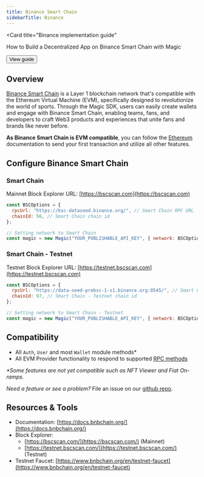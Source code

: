 ---
title: Binance Smart Chain
sidebarTitle: Binance
---


<Card
    title="Binance implementation guide"
>
How to Build a Decentralized App on Binance Smart Chain with Magic

<Button href="/posts/magic-binance-smart-chain">
View guide
</Button>
</Card>

## Overview

[Binance Smart Chain](https://www.bnbchain.org/en/bnb-smart-chain) is a Layer 1 blockchain network that's compatible with the Ethereum Virtual Machine (EVM), specifically designed to revolutionize the world of sports. Through the Magic SDK, users can easily create wallets and engage with Binance Smart Chain, enabling teams, fans, and developers to craft Web3 products and experiences that unite fans and brands like never before.

**As Binance Smart Chain is EVM compatible**, you can follow the [Ethereum](/embedded-wallets/blockchains/ethereum/javascript) documentation to send your first transaction and utilize all other features.

## Configure Binance Smart Chain

### Smart Chain

Mainnet Block Explorer URL: [https://bscscan.com](https://bscscan.com)

```javascript JavaScript icon="square-js"
const BSCOptions = {
  rpcUrl: "https://bsc-dataseed.binance.org/", // Smart Chain RPC URL
  chainId: 56, // Smart Chain chain id
};

// Setting network to Smart Chain
const magic = new Magic("YOUR_PUBLISHABLE_API_KEY", { network: BSCOptions });
```

### Smart Chain - Testnet

Testnet Block Explorer URL: [https://testnet.bscscan.com](https://testnet.bscscan.com)

```javascript JavaScript icon="square-js"
const BSCOptions = {
  rpcUrl: "https://data-seed-prebsc-1-s1.binance.org:8545/", // Smart Chain - Testnet RPC URL
  chainId: 97, // Smart Chain - Testnet chain id
};

// Setting network to Smart Chain - Testnet
const magic = new Magic("YOUR_PUBLISHABLE_API_KEY", { network: BSCOptions });
```

## Compatibility

- All `Auth`, `User` and most `Wallet` module methods\*
- All EVM Provider functionality to respond to supported [RPC methods](/embedded-wallets/sdk/client-side/javascript#evm-rpc-methods)

_\*Some features are not yet compatible such as NFT Viewer and Fiat On-ramps._

_Need a feature or see a problem?_ File an issue on our [github repo](https://github.com/magiclabs/magic-js).

## Resources & Tools

- Documentation: [https://docs.bnbchain.org/](https://docs.bnbchain.org/)
- Block Explorer:
  - [https://bscscan.com/](https://bscscan.com/) (Mainnet)
  - [https://testnet.bscscan.com/](https://testnet.bscscan.com/) (Testnet)
- Testnet Faucet: [https://www.bnbchain.org/en/testnet-faucet](https://www.bnbchain.org/en/testnet-faucet)
